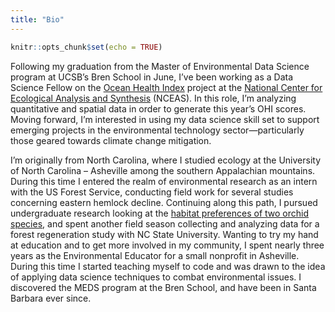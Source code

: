 ```yaml
---
title: "Bio"
---
```


```r
knitr::opts_chunk$set(echo = TRUE)
```

Following my graduation from the Master of Environmental Data Science program at UCSB’s Bren School in June, I’ve been working as a Data Science Fellow on the [Ocean Health Index](https://oceanhealthindex.org/) project at the [National Center for Ecological Analysis and Synthesis](https://www.nceas.ucsb.edu/) (NCEAS). In this role, I’m analyzing quantitative and spatial data in order to generate this year’s OHI scores. Moving forward, I’m interested in using my data science skill set to support emerging projects in the environmental technology sector—particularly those geared towards climate change mitigation.

I’m originally from North Carolina, where I studied ecology at the University of North Carolina – Asheville among the southern Appalachian mountains. During this time I entered the realm of environmental research as an intern with the US Forest Service, conducting field work for several studies concerning eastern hemlock decline. Continuing along this path, I pursued undergraduate research looking at the <a href="publications.html">habitat preferences of two orchid species</a>, and spent another field season collecting and analyzing data for a forest regeneration study with NC State University. Wanting to try my hand at education and to get more involved in my community, I spent nearly three years as the Environmental Educator for a small nonprofit in Asheville. During this time I started teaching myself to code and was drawn to the idea of applying data science techniques to combat environmental issues. I discovered the MEDS program at the Bren School, and have been in Santa Barbara ever since.
